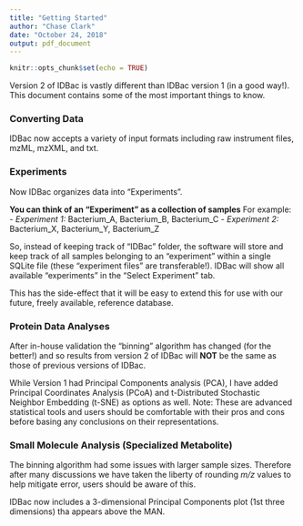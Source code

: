 ```yaml
---
title: "Getting Started"
author: "Chase Clark"
date: "October 24, 2018"
output: pdf_document
---
```


```r
knitr::opts_chunk$set(echo = TRUE)
```


Version 2 of IDBac is vastly different than IDBac version 1 (in a good way!). This document contains some of the most important things to know. 

### Converting Data

IDBac now accepts a variety of input formats including raw instrument files, mzML, mzXML, and txt.


### Experiments

Now IDBac organizes data into "Experiments".

**You can think of an "Experiment" as a collection of samples**
  For example:
   - *Experiment 1:* Bacterium_A, Bacterium_B, Bacterium_C
   - *Experiment 2:* Bacterium_X, Bacterium_Y, Bacterium_Z

So, instead of keeping track of "IDBac" folder, the software will store and keep track of all samples belonging to an "experiment" within a single SQLite file (these "experiment files" are transferable!). IDBac will show all available "experiments" in the "Select Experiment" tab.

This has the side-effect that it will be easy to extend this for use with our future, freely available, reference database.


### Protein Data Analyses

After in-house validation the "binning" algorithm has changed (for the better!) and so results from version 2 of IDBac will **NOT** be the same as those of previous versions of IDBac.

While Version 1 had Principal Components analysis (PCA), I have added Principal Coordinates Analysis (PCoA) and t-Distributed Stochastic Neighbor Embedding (t-SNE) as options as well. Note: These are advanced statistical tools and users should be comfortable with their pros and cons before basing any conclusions on their representations.

### Small Molecule Analysis (Specialized Metabolite)

The binning algorithm had some issues with larger sample sizes. Therefore after many discussions we have taken the liberty of rounding *m/z* values to help mitigate error, users should be aware of this. 

IDBac now includes a 3-dimensional Principal Components plot (1st three dimensions) tha appears above the MAN.






